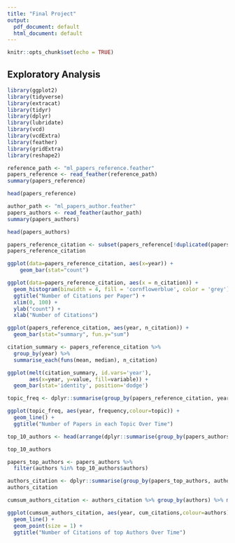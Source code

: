 ```yaml
---
title: "Final Project"
output:
  pdf_document: default
  html_document: default
---
```


```r
knitr::opts_chunk$set(echo = TRUE)
```

## Exploratory Analysis


```r
library(ggplot2)
library(tidyverse)
library(extracat)
library(tidyr)
library(dplyr)
library(lubridate)
library(vcd)
library(vcdExtra)
library(feather)
library(gridExtra)
library(reshape2)
```


```r
reference_path <- "ml_papers_reference.feather"
papers_reference <- read_feather(reference_path)
summary(papers_reference)
```

```r
head(papers_reference)
```


```r
author_path <- "ml_papers_author.feather"
papers_authors <- read_feather(author_path)
summary(papers_authors)
```

```r
head(papers_authors)
```


```r
papers_reference_citation <- subset(papers_reference[!duplicated(papers_reference[c("id")]),], select = -c(references) )
papers_reference_citation
```
```r
ggplot(data=papers_reference_citation, aes(x=year)) +
    geom_bar(stat="count")
```

```r
ggplot(data=papers_reference_citation, aes(x = n_citation)) + 
  geom_histogram(binwidth = 4, fill = 'cornflowerblue', color = 'grey') + 
  ggtitle("Number of Citations per Paper") +
  xlim(0, 100) +
  ylab("count") + 
  xlab("Number of Citations")
```

```r
ggplot(papers_reference_citation, aes(year, n_citation)) +
  geom_bar(stat="summary", fun.y="sum")
```

```r
citation_summary <- papers_reference_citation %>%
  group_by(year) %>%
  summarise_each(funs(mean, median), n_citation)

ggplot(melt(citation_summary, id.vars='year'), 
       aes(x=year, y=value, fill=variable)) +
  geom_bar(stat='identity', position='dodge')
```

```r
topic_freq <- dplyr::summarise(group_by(papers_reference_citation, year, topic),frequency =n())

ggplot(topic_freq, aes(year, frequency,colour=topic)) + 
  geom_line() +
  ggtitle("Number of Papers in each Topic Over Time")
```

```r
top_10_authors <- head(arrange(dplyr::summarise(group_by(papers_authors, authors),total_citation =sum(n_citation)), desc(total_citation)), n=10)

top_10_authors
```

```r
papers_top_authors <- papers_authors %>% 
  filter(authors %in% top_10_authors$authors)

authors_citation <- dplyr::summarise(group_by(papers_top_authors, authors, year),yearly_citation =sum(n_citation))
authors_citation

cumsum_authors_citation <- authors_citation %>% group_by(authors) %>% mutate(cum_citations = cumsum(yearly_citation))

ggplot(cumsum_authors_citation, aes(year, cum_citations,colour=authors)) + 
  geom_line() +
  geom_point(size = 1) +
  ggtitle("Number of Citations of top Authors Over Time")
```

